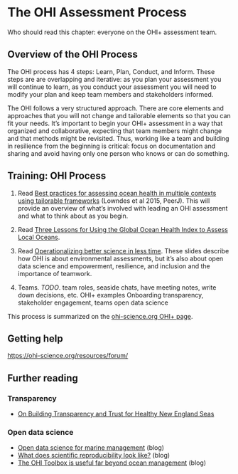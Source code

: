 # The OHI Assessment Process {#process}

Who should read this chapter: everyone on the OHI+ assessment team.

## Overview of the OHI Process

The OHI process has 4 steps: Learn, Plan, Conduct, and Inform. These steps are are overlapping and iterative: as you plan your assessment you will continue to learn, as you conduct your assessment you will need to modify your plan and keep team members and stakeholders informed.

The OHI follows a very structured approach. There are core elements and approaches that you will not change and tailorable elements so that you can fit your needs. It's important to begin your OHI+ assessment in a way that organized and collaborative, expecting that team members might change and that methods might be revisited. Thus, working like a team and building in resilience from the beginning is critical: focus on documentation and sharing and avoid having only one person who knows or can do something. 

## Training: OHI Process

1.  Read [Best practices for assessing ocean health in multiple contexts using tailorable frameworks](https://peerj.com/articles/1503) (Lowndes et al 2015, PeerJ). This will provide an overview of what's involved with leading an OHI assessment and what to think about as you begin.

1. Read [Three Lessons for Using the Global Ocean Health Index to Assess Local Oceans](https://ohi-science.org/news/three-lessons-global). <!---text here--->

1.  Read [Operationalizing better science in less time](https://docs.google.com/presentation/d/1OHe4C2B9cGnT9niSguXwsWiK0M2sDsdeNjTOLWAgBX4/edit?usp=sharing). These slides describe how OHI is about environmental assessments, but it's also about open data science and empowerment, resilience, and inclusion and the importance of teamwork. 

1. Teams. *TODO*. team roles, seaside chats, have meeting notes, write down decisions, etc. OHI+ examples Onboarding transparency, stakeholder engagement, teams open data science

This process is summarized on the [ohi-science.org OHI+ page](https://ohi-science.org/projects/ohi-plus/).

## Getting help

<https://ohi-science.org/resources/forum/>

## Further reading

### Transparency

-   [On Building Transparency and Trust for Healthy New England Seas](https://ohi-science.org/news/transparent-trust-new-england-seas)

### Open data science

-   [Open data science for marine management](https://ohi-science.org/news/ohi-and-open-data-science) (blog)
-   [What does scientific reproducibility look like?](https://ohi-science.org/news/scientific-reproducibility-with-fellows) (blog)
-   [The OHI Toolbox is useful far beyond ocean management](https://ohi-science.org/news/what-is-the-ohi-toolbox) (blog)
